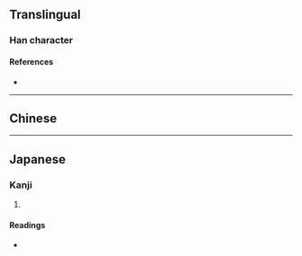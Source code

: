 {{character info/new}}
{{also|總}}
==Translingual==

===Han character===
{{Han char|rn=64|rad=手|as=08|sn=11|four=|canj=QCIP|ids=⿰扌忩}}

====References====
* {{Han ref|kx=0435.200|dkj=12212|dj=0785.040|hdz=31902.020|uh=6374|ud=25460}}

----

==Chinese==
{{zh-see|總|v}}

----

==Japanese==

===Kanji===
{{ja-kanji|grade=|rs=手08}}

# {{defn|lang=ja|sort=手08}}

====Readings====
* {{ja-readings|on=[[ふん]] (fun), [[そう]] (sō)|kun=}}